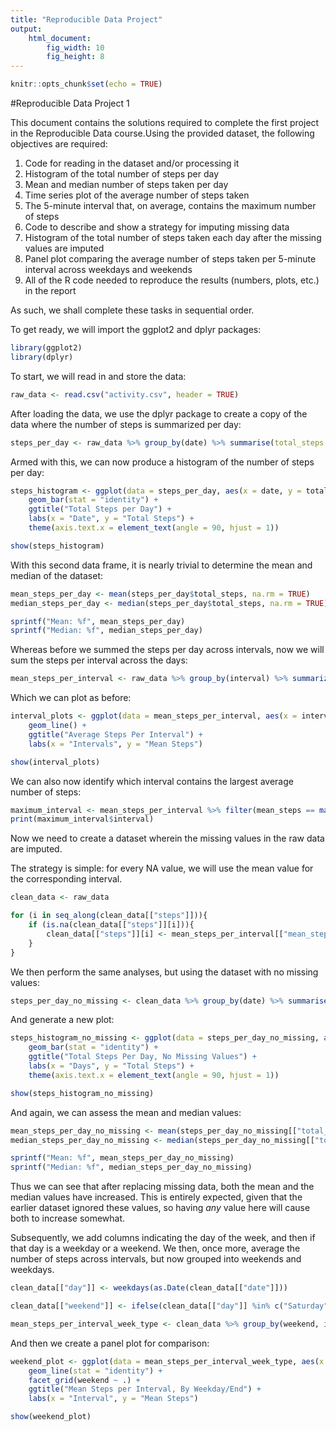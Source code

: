 ```yaml
---
title: "Reproducible Data Project"
output: 
    html_document:
        fig_width: 10
        fig_height: 8
---
```


```r
knitr::opts_chunk$set(echo = TRUE)
```

#Reproducible Data Project 1

This document contains the solutions required to complete the first project 
in the Reproducible Data course.Using the provided dataset, the following
objectives are required:

1. Code for reading in the dataset and/or processing it
2. Histogram of the total number of steps per day
3. Mean and median number of steps taken per day
4. Time series plot of the average number of steps taken
5. The 5-minute interval that, on average, contains the maximum number of steps
6. Code to describe and show a strategy for imputing missing data
7. Histogram of the total number of steps taken each day after the missing values are imputed
8. Panel plot comparing the average number of steps taken per 5-minute interval across weekdays and weekends
9. All of the R code needed to reproduce the results (numbers, plots, etc.) in the report

As such, we shall complete these tasks in sequential order. 
    
To get ready, we will import the ggplot2 and dplyr packages:
```r
library(ggplot2)
library(dplyr)
```

To start, we will read in and store the data:
```r
raw_data <- read.csv("activity.csv", header = TRUE)
```

After loading the data, we use the dplyr package to create a copy of the data
where the number of steps is summarized per day:
```r
steps_per_day <- raw_data %>% group_by(date) %>% summarise(total_steps = sum(steps, na.rm = TRUE))
```

Armed with this, we can now produce a histogram of the number of steps per day:
```r
steps_histogram <- ggplot(data = steps_per_day, aes(x = date, y = total_steps)) +
    geom_bar(stat = "identity") +
    ggtitle("Total Steps per Day") +
    labs(x = "Date", y = "Total Steps") +
    theme(axis.text.x = element_text(angle = 90, hjust = 1))

show(steps_histogram)
```

With this second data frame, it is nearly trivial to determine the mean and median
of the dataset:
```r
mean_steps_per_day <- mean(steps_per_day$total_steps, na.rm = TRUE)
median_steps_per_day <- median(steps_per_day$total_steps, na.rm = TRUE)

sprintf("Mean: %f", mean_steps_per_day)
sprintf("Median: %f", median_steps_per_day)
```

Whereas before we summed the steps per day across intervals, now we will sum
the steps per interval across the days:
```r
mean_steps_per_interval <- raw_data %>% group_by(interval) %>% summarize(mean_steps = mean(steps, na.rm = TRUE))
```

Which we can plot as before:
```r
interval_plots <- ggplot(data = mean_steps_per_interval, aes(x = interval, y = mean_steps)) +
    geom_line() +
    ggtitle("Average Steps Per Interval") +
    labs(x = "Intervals", y = "Mean Steps")

show(interval_plots)
```

We can also now identify which interval contains the largest average number of steps:
```r
maximum_interval <- mean_steps_per_interval %>% filter(mean_steps == max(mean_steps))
print(maximum_interval$interval)
```

Now we need to create a dataset wherein the missing values in the raw data are imputed.

The strategy is simple: for every NA value, we will use the mean value for the corresponding interval. 
```r
clean_data <- raw_data

for (i in seq_along(clean_data[["steps"]])){
    if (is.na(clean_data[["steps"]][i])){
        clean_data[["steps"]][i] <- mean_steps_per_interval[["mean_steps"]][which(mean_steps_per_interval[["interval"]] == clean_data[["interval"]][i])]
    }
}
```

We then perform the same analyses, but using the dataset with no missing values:
```r
steps_per_day_no_missing <- clean_data %>% group_by(date) %>% summarise(total_steps = sum(steps))
```

And generate a new plot:
```r
steps_histogram_no_missing <- ggplot(data = steps_per_day_no_missing, aes(x = date, y = total_steps)) +
    geom_bar(stat = "identity") +
    ggtitle("Total Steps Per Day, No Missing Values") +
    labs(x = "Days", y = "Total Steps") +
    theme(axis.text.x = element_text(angle = 90, hjust = 1))

show(steps_histogram_no_missing)
```

And again, we can assess the mean and median values:
```r
mean_steps_per_day_no_missing <- mean(steps_per_day_no_missing[["total_steps"]])
median_steps_per_day_no_missing <- median(steps_per_day_no_missing[["total_steps"]])

sprintf("Mean: %f", mean_steps_per_day_no_missing)
sprintf("Median: %f", median_steps_per_day_no_missing)
```

Thus we can see that after replacing missing data, both the mean and the median values have increased. This is entirely expected, given that the earlier dataset ignored these values, so having *any* value here will cause both to increase somewhat.

Subsequently, we add columns indicating the day of the week, and then if that day is a weekday or a weekend. We then, once more, average the number of steps across intervals, but now grouped into weekends and weekdays.
```r
clean_data[["day"]] <- weekdays(as.Date(clean_data[["date"]]))

clean_data[["weekend"]] <- ifelse(clean_data[["day"]] %in% c("Saturday", "Sunday"), "weekend", "weekday")

mean_steps_per_interval_week_type <- clean_data %>% group_by(weekend, interval) %>% summarise(mean_steps = mean(steps))
```

And then we create a panel plot for comparison:
```r
weekend_plot <- ggplot(data = mean_steps_per_interval_week_type, aes(x = interval, y = mean_steps)) +
    geom_line(stat = "identity") + 
    facet_grid(weekend ~ .) +
    ggtitle("Mean Steps per Interval, By Weekday/End") +
    labs(x = "Interval", y = "Mean Steps")

show(weekend_plot)

```

